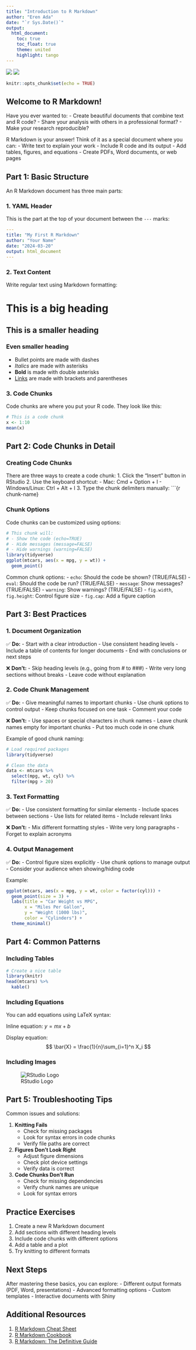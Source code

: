 ```yaml
---
title: "Introduction to R Markdown"
author: "Eren Ada"
date: "`r Sys.Date()`"
output:
  html_document:
    toc: true
    toc_float: true
    theme: united
    highlight: tango
---
```


[![](https://img.shields.io/badge/download%20html-blue)](../rendered-html/r-markdown-basics.html)
[![](https://img.shields.io/badge/download%20Rmd-blue)](r-markdown-basics.Rmd)

```r
knitr::opts_chunk$set(echo = TRUE)
```

## Welcome to R Markdown!

Have you ever wanted to:
- Create beautiful documents that combine text and R code?
- Share your analysis with others in a professional format?
- Make your research reproducible?

R Markdown is your answer! Think of it as a special document where you can:
- Write text to explain your work
- Include R code and its output
- Add tables, figures, and equations
- Create PDFs, Word documents, or web pages

## Part 1: Basic Structure

An R Markdown document has three main parts:

### 1. YAML Header
This is the part at the top of your document between the `---` marks:

```yaml
---
title: "My First R Markdown"
author: "Your Name"
date: "2024-03-20"
output: html_document
---
```

### 2. Text Content
Write regular text using Markdown formatting:

# This is a big heading
## This is a smaller heading
### Even smaller heading

- Bullet points are made with dashes
- *Italics* are made with asterisks
- **Bold** is made with double asterisks
- [Links](https://www.r-project.org/) are made with brackets and parentheses

### 3. Code Chunks
Code chunks are where you put your R code. They look like this:

```r
# This is a code chunk
x <- 1:10
mean(x)
```

## Part 2: Code Chunks in Detail

### Creating Code Chunks

There are three ways to create a code chunk:
1. Click the "Insert" button in RStudio
2. Use the keyboard shortcut: 
   - Mac: Cmd + Option + I
   - Windows/Linux: Ctrl + Alt + I
3. Type the chunk delimiters manually: \```{r chunk-name}

### Chunk Options

Code chunks can be customized using options:

```r
# This chunk will:
# - Show the code (echo=TRUE)
# - Hide messages (message=FALSE)
# - Hide warnings (warning=FALSE)
library(tidyverse)
ggplot(mtcars, aes(x = mpg, y = wt)) +
  geom_point()
```

Common chunk options:
- `echo`: Should the code be shown? (TRUE/FALSE)
- `eval`: Should the code be run? (TRUE/FALSE)
- `message`: Show messages? (TRUE/FALSE)
- `warning`: Show warnings? (TRUE/FALSE)
- `fig.width`, `fig.height`: Control figure size
- `fig.cap`: Add a figure caption

## Part 3: Best Practices

### 1. Document Organization

✅ **Do:**
- Start with a clear introduction
- Use consistent heading levels
- Include a table of contents for longer documents
- End with conclusions or next steps

❌ **Don't:**
- Skip heading levels (e.g., going from # to ###)
- Write very long sections without breaks
- Leave code without explanation

### 2. Code Chunk Management

✅ **Do:**
- Give meaningful names to important chunks
- Use chunk options to control output
- Keep chunks focused on one task
- Comment your code

❌ **Don't:**
- Use spaces or special characters in chunk names
- Leave chunk names empty for important chunks
- Put too much code in one chunk

Example of good chunk naming:
```r
# Load required packages
library(tidyverse)
```

```r
# Clean the data
data <- mtcars %>%
  select(mpg, wt, cyl) %>%
  filter(mpg > 20)
```

### 3. Text Formatting

✅ **Do:**
- Use consistent formatting for similar elements
- Include spaces between sections
- Use lists for related items
- Include relevant links

❌ **Don't:**
- Mix different formatting styles
- Write very long paragraphs
- Forget to explain acronyms

### 4. Output Management

✅ **Do:**
- Control figure sizes explicitly
- Use chunk options to manage output
- Consider your audience when showing/hiding code

Example:
```r
ggplot(mtcars, aes(x = mpg, y = wt, color = factor(cyl))) +
  geom_point(size = 3) +
  labs(title = "Car Weight vs MPG",
       x = "Miles Per Gallon",
       y = "Weight (1000 lbs)",
       color = "Cylinders") +
  theme_minimal()
```

## Part 4: Common Patterns

### Including Tables

```r
# Create a nice table
library(knitr)
head(mtcars) %>%
  kable()
```

### Including Equations
You can add equations using LaTeX syntax:

Inline equation: $y = mx + b$

Display equation:
$$
\bar{X} = \frac{1}{n}\sum_{i=1}^n X_i
$$

### Including Images
![RStudio Logo](https://www.rstudio.com/wp-content/uploads/2018/10/RStudio-Logo-Flat.png)

## Part 5: Troubleshooting Tips

Common issues and solutions:

1. **Knitting Fails**
   - Check for missing packages
   - Look for syntax errors in code chunks
   - Verify file paths are correct

2. **Figures Don't Look Right**
   - Adjust figure dimensions
   - Check plot device settings
   - Verify data is correct

3. **Code Chunks Don't Run**
   - Check for missing dependencies
   - Verify chunk names are unique
   - Look for syntax errors

## Practice Exercises

1. Create a new R Markdown document
2. Add sections with different heading levels
3. Include code chunks with different options
4. Add a table and a plot
5. Try knitting to different formats

## Next Steps

After mastering these basics, you can explore:
- Different output formats (PDF, Word, presentations)
- Advanced formatting options
- Custom templates
- Interactive documents with Shiny

## Additional Resources

1. [R Markdown Cheat Sheet](https://www.rstudio.com/wp-content/uploads/2015/02/rmarkdown-cheatsheet.pdf)
2. [R Markdown Cookbook](https://bookdown.org/yihui/rmarkdown-cookbook/)
3. [R Markdown: The Definitive Guide](https://bookdown.org/yihui/rmarkdown/) 